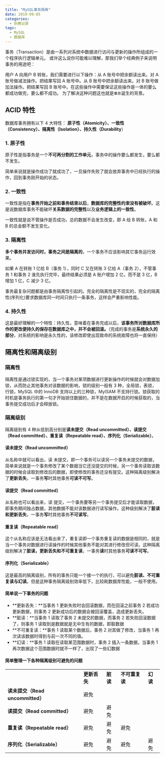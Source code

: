 ```yaml
---
title: "MySQL事务隔离"
date: 2019-09-05
categories:
  - 折腾记录
tags:
  - MySQL
  - 数据库
---
```


事务（Transaction）是由一系列对系统中数据进行访问与更新的操作所组成的一个程序执行逻辑单元。 或许这么说你可能难以理解，那我们举个经典例子来说明事务的用途吧：

用户 A 向用户 B 转账，我们需要进行以下操作：从 A 账号中把余额读出来。对 A 账号做减法操作。把结果写回 A 账号中。从 B 账号中把余额读出来。对 B 账号做加法操作。把结果写回 B 账号中。在这些操作中需要保证这些操作是一体的要么都成功做完，要么都不成功。 为了解决这种问题这也就是`事务`诞生的背景。

## **ACID 特性**

数据库事务拥有以下 4 大特性： **原子性（Atomicity）、一致性（Consistency）、隔离性（Isolation）、持久性（Durability**）

### **1\. 原子性**

原子性是指事务是一个**不可再分割的工作单元**，事务中的操作要么都发生，要么都不发生。

简单来说就是操作成功了就成功了，一旦操作失败了就会放弃事务中已经执行的操作，回到事务刚开始的状态。

### **2\. 一致性**

一致性是指在**事务开始之前和事务结束以后**，**数据库的完整性约束没有被破坏**。这是说数据库事务不能破坏**关系数据的完整性**以及**业务逻辑上的一致性**。

一致性就是说不管操作是否成功，总的数据不会发生改变，即 A 给 B 转账，A 和 B 的总金额不发生变化。

### **3\. 隔离性**

**多个事务并发访问时，事务之间是隔离的**，一个事务不应该影响其它事务运行效果。

如果 A 在转账 1 亿给 B（事务 1），同时 C 又在转账 3 亿给 A（事务 2），不管事务 1 和事务 2 谁先执行完毕，最终结果必须是 A 账户增加 2 亿，而不是 3 亿，B 增加 1 亿，C 减少 3 亿。

事务最复杂问题都是由事务隔离性引起的。完全的隔离性是不现实的，完全的隔离性(序列化)要求数据库同一时间只执行一条事务，这样会严重影响性能。

### **4\. 持久性**

这是最好理解的一个特性：持久性，意味着在事务完成以后，**该事务所对数据库所作的更改便持久的保存在数据库之中，并不会被回滚。**（完成的事务是**系统永久的部分**，对系统的影响是永久性的，该修改即使出现致命的系统故障也将一直保持）

## 隔离性和隔离级别

### 隔离性

隔离性是通过锁实现的，当一个事务对某项数据进行更新操作的时候就会对数据加锁，从而防止其他事务对该数据的影响，锁的级别一般有 3 种，全局锁，表锁，行锁，MySQL 中的 InnoDB 支持以上的三种锁，MyISAM 不支持行锁。锁获取的时机是事务执行的第一句才开始锁住数据的，并不是在数据开启的时候获取的，当事务提交成功后才会释放锁。

### 隔离级别

隔离级别有 4 种从低到高分别是**读未提交（Read uncommitted）、读提交（Read committed）、重复读（Repeatable read）、序列化（Serializable）**。

#### **读未提交（Read uncommitted）**

从名称中就可以看出，读 未提交，即一个事务可以读另一个事务未提交的数据，简单来说就是一个事务修改了某个数据当它还没提交的时候，另一个事务读取该数据的时候会读取到修改后的数据，即使修改的事务还没有提交。这种隔离级别解决了**更新丢失**，一事务**写**时其他事务**可读不可写**。

#### **读提交（Read committed）**

从名称也可以看出来，读 提交，一个事务要等另一个事务提交后才能读取数据，即事务期间独占数据，其他数据不能对该数据进行读写操作。这种级别解决了**脏读和更新丢失**，一事务**写**时其他事务**不可读写**。

#### **重复读（Repeatable read）**

这个从名称应该是无法看出来了，重复读即一个事务重复读的数据是相同的，就是当一个事务对数据进行读操作的时候其他事务不能对其进行修改但可读。这种隔离级别解决了**脏读，更新丢失和不可重复读**，一事务**读**时其他事务**可读不可写**。

#### **序列化（Serializable）**

这是最高的隔离级别，所有的事务只能一个接一个的执行，可以避免**脏读、不可重复读与幻读**。但是这种事务隔离级别效率低下，比较耗数据库性能，一般不使用。

#### 简单说一下事务的问题

- **更新丢失：**当事务 1 更新失败时会回滚数据，而在回滚之前事务 2 若成功更新数据，则事务 2 更新成功后的数据会被回滚覆盖，造成更新丢失。
- **脏读：**当事务 1 读取了事务 2 未提交的数据，而事务 2 若失败回滚数据了，则事务 1 读取到是数据就是无中生有的数据，即脏数据
- **不可重复读：**事务 1 读取某个数据后，事务 2 对其做了修改，当事务 1 再次读该数据时得到与前一次不同的值。
- **幻读：**事务 1 读取在读取某范围数据时，事务 2 插入一条数据，当事务 1 再次数据这个范围数据时就不一样了，出现了一些幻数据

#### 简单整理一下各种隔离级别可避免的问题

<table>
  <tbody>
    <tr>
      <td></td>
      <td>
        <strong>更新丢失</strong>
      </td>
      <td>
        <strong>脏读</strong>
      </td>
      <td>
        <strong>不可重复读</strong>
      </td>
      <td>
        <strong>幻读</strong>
      </td>
    </tr>
    <tr>
      <td>
        <strong>读未提交（Read uncommitted）</strong>
      </td>
      <td>避免</td>
      <td></td>
      <td></td>
      <td></td>
    </tr>
    <tr>
      <td>
        <strong>读提交（Read committed）</strong>
      </td>
      <td>避免</td>
      <td>避免</td>
      <td></td>
      <td></td>
    </tr>
    <tr>
      <td>
        <strong>重复读（Repeatable read）</strong>
      </td>
      <td>避免</td>
      <td>避免</td>
      <td>避免</td>
      <td></td>
    </tr>
    <tr>
      <td>
        <strong>序列化（Serializable）</strong>
      </td>
      <td>避免</td>
      <td>避免</td>
      <td>避免</td>
      <td>避免</td>
    </tr>
  </tbody>
</table>

